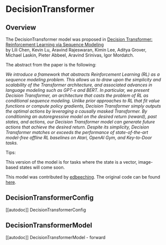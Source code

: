 <!--Copyright 2022 The HuggingFace Team. All rights reserved.

Licensed under the Apache License, Version 2.0 (the "License"); you may not use this file except in compliance with
the License. You may obtain a copy of the License at

http://www.apache.org/licenses/LICENSE-2.0

Unless required by applicable law or agreed to in writing, software distributed under the License is distributed on
an "AS IS" BASIS, WITHOUT WARRANTIES OR CONDITIONS OF ANY KIND, either express or implied. See the License for the
specific language governing permissions and limitations under the License.
-->

# DecisionTransformer

## Overview

The DecisionTransformer model was proposed in [Decision Transformer: Reinforcement Learning via Sequence Modeling
](https://arxiv.org/abs/2106.01345)  
by Lili Chen, Kevin Lu, Aravind Rajeswaran, Kimin Lee, Aditya Grover, Michael Laskin, Pieter Abbeel, Aravind Srinivas, Igor Mordatch.

The abstract from the paper is the following:

*We introduce a framework that abstracts Reinforcement Learning (RL) as a sequence modeling problem. 
This allows us to draw upon the simplicity and scalability of the Transformer architecture, and associated advances
 in language modeling such as GPT-x and BERT. In particular, we present Decision Transformer, an architecture that 
 casts the problem of RL as conditional sequence modeling. Unlike prior approaches to RL that fit value functions or 
 compute policy gradients, Decision Transformer simply outputs the optimal actions by leveraging a causally masked 
 Transformer. By conditioning an autoregressive model on the desired return (reward), past states, and actions, our 
 Decision Transformer model can generate future actions that achieve the desired return. Despite its simplicity, 
 Decision Transformer matches or exceeds the performance of state-of-the-art model-free offline RL baselines on 
 Atari, OpenAI Gym, and Key-to-Door tasks.*

Tips:

This version of the model is for tasks where the state is a vector, image-based states will come soon.

This model was contributed by [edbeeching](https://huggingface.co/edbeeching). The original code can be found [here](https://github.com/kzl/decision-transformer).

## DecisionTransformerConfig

[[autodoc]] DecisionTransformerConfig



## DecisionTransformerModel

[[autodoc]] DecisionTransformerModel
    - forward
